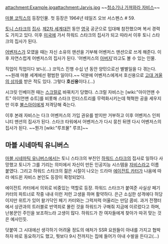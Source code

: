 attachment:Example.jpgattachment:Jarvis.jpg
~~[[팝콘이나 가져와라 로빈|청소기나 가져와라 자비스]]~~

[[마블 코믹스]]의 등장인물. 첫 등장은 1964년 테일즈 오브 서스펜스 # 59.

[[토니 스타크]]의 [[집사]]. [[제2차 세계대전]] 동안 [[영국]] 공군으로 입대해 참전했으며 복서 경력도 가지고 있다. 이후 [[미국]]에 가서 하워드 스타크의 집사가 되고 따라서 이후 토니 스타크의 집사가 된다. 

[[어벤저스]]가 모였을 때는 자신 소유의 맨션을 기부해 어벤저스 맨션으로 쓰게 해준다. 이후 자연스럽게 어벤저스의 집사가 된다. '어벤저스의 [[아버지]]'라고도 볼 수 있는 인물.

직업이 직업이다 보니(...) 코믹스 진행 수십 년 동안 양민으로선 별별일을 다 겪는다. ~~원래 마블 세계에선 평범한 일이다.~~ 덕분에 어벤저스에게서 호신용으로 [[고대 겨울의 상자]]를 받은 적도 있다. 그렇다 '''호신용'''이다.(...)

시크릿 인베이젼 때는 [[스크럴]]로 바꿔치기 당했다. 스크럴 자비스는 [wiki:"아이언맨 수트" 아이언맨 슈트]를 비롯해 스타크 인더스트리를 무력화시키는데 혁혁한 공을 세우지만 이후 [[불스아이]]에게 저격당해 죽는다.

이후 본래 자비스는 다크 어벤저스의 가입 권유를 받지만 거부하고 이후 어벤저스 인피니티 맨션의 집사가 된다. 스타크 타워에서 어벤저스가 다시 뭉친 뒤엔 다시 어벤저스의 집사가 된다. ~~뭔가 [wiki:"루프물" 루프]~~


== 마블 시네마틱 유니버스 ==

[[마블 시네마틱 유니버스]]에서는 토니 스타크의 부친인 [[하워드 스타크]]의 집사로 일하다 사망했고 토니가 그를 기리는 의미에서 자신이 만든 인공지능 시스템을 [[자비스]]라고 이름 붙였다. 그리고 하워드 스타크의 젊은 시절이 나오는 드라마 [[에이전트 카터]]가 나옴에 따라 에드윈 자비스 본인도 등장이 확정되었다.

에이전트 카터에서 의외로 비중있는 역할로 등장. 하워드 스타크가 붙여준 사실상 페기 카터의 파트너로 작중 내내 이런 저런 고생을 하며 활약하다. 은근 소심한 성격에다 허당이지만 위트가 있어 왈가닥인 페기 카터와는 그럭저럭 어울리는 만담 콤비. 과거 전쟁터에서 상관과의 트러블로 반역죄로 몰린 것을 하워드가 구해줘 지금에 이르렀다고 하며, 난봉꾼인 주인을 보조하느라 고생이 많다. 하워드가 찬 여자들에게 찾아가 따귀 맞는 것은 예사인듯. 

덧붙여 그 시대에선 생각하기 어려울 정도의 애처가 SSR 요원들이 아내를 가지고 협박하자 바로 동요하기도 했고, 뭣보다 9시 전까지는 집에 들어가 아내 수발을 든다고(...)
